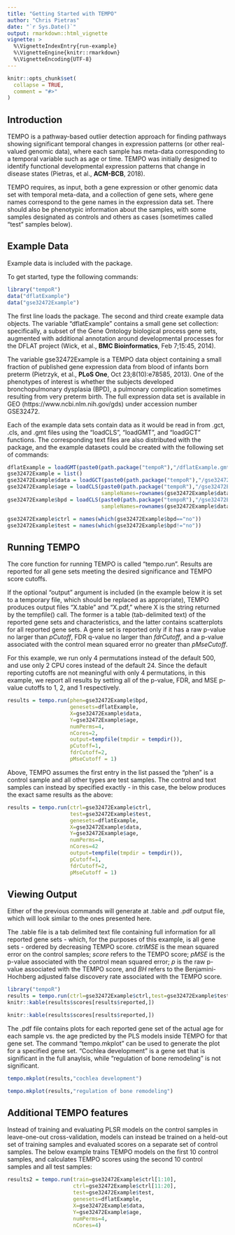 ---
title: "Getting Started with TEMPO"
author: "Chris Pietras"
date: "`r Sys.Date()`"
output: rmarkdown::html_vignette
vignette: >
  %\VignetteIndexEntry{run-example}
  %\VignetteEngine{knitr::rmarkdown}
  %\VignetteEncoding{UTF-8}
---


```{r setup, include = FALSE}
knitr::opts_chunk$set(
  collapse = TRUE,
  comment = "#>"
)
```


## Introduction

TEMPO is a pathway-based outlier detection approach for finding pathways showing significant temporal changes in expression patterns (or other real-valued genomic data), where each sample has meta-data corresponding to a temporal variable such as age or time. TEMPO was initially designed to identify functional developmental expression patterns that change in disease states (Pietras, et al., <b>ACM-BCB</b>, 2018).

TEMPO requires, as input, both a gene expression or other genomic data set with temporal meta-data, and a collection of gene sets, where gene names correspond to the gene names in the expression data set. There should also be phenotypic information about the samples, with some samples designated as controls and others as cases (sometimes called "test" samples below).

## Example Data

Example data is included with the package.

To get started, type the following commands:

```{r load,eval=TRUE}
library("tempoR")
data("dflatExample")
data("gse32472Example")
```


The first line loads the package. The second and third create example data objects. The variable “dflatExample” contains a small gene set collection: specifically, a subset of the Gene Ontology biological process gene sets, augmented with additional annotation around developmental processes for the DFLAT project (Wick, et al., <b>BMC Bioinformatics</b>, Feb 7;15:45, 2014).

The variable gse32472Example is a TEMPO data object containing a small fraction of published gene expression data from blood of infants born preterm (Pietrzyk, et al., <b>PLoS One</b>, Oct 23;8(10):e78585, 2013). One of the phenotypes of interest is whether the subjects developed bronchopulmonary dysplasia (BPD), a pulmonary complication sometimes resulting from very preterm birth. The full expression data set is available in GEO (https://www.ncbi.nlm.nih.gov/gds) under accession number GSE32472.

Each of the example data sets contain data as it would be read in from .gct, .cls, and .gmt files using the "loadCLS", "loadGMT", and "loadGCT" functions.  The corresponding text files are also distributed with the package, and the example datasets could be created with the following set of commands:

```{r create, eval=FALSE}
dflatExample = loadGMT(paste0(path.package("tempoR"),"/dflatExample.gmt"))
gse32472Example = list()
gse32472Example$data = loadGCT(paste0(path.package("tempoR"),"/gse32472Example.gct"))
gse32472Example$age = loadCLS(paste0(path.package("tempoR"),"/gse32472Example.age.cls"),
                              sampleNames=rownames(gse32472Example$data))
gse32472Example$bpd = loadCLS(paste0(path.package("tempoR"),"/gse32472Example.phen.cls"),
                              sampleNames=rownames(gse32472Example$data))

gse32472Example$ctrl = names(which(gse32472Example$bpd=="no"))
gse32472Example$test = names(which(gse32472Example$bpd!="no"))
```

## Running TEMPO

The core function for running TEMPO is called “tempo.run”. Results are reported for all gene sets meeting the desired significance and TEMPO score cutoffs.

If the optional “output” argument is included (in the example below it is set to a temporary file, which should be replaced as appropriate), TEMPO produces output files “X.table” and "X.pdf,” where X is the string returned by the tempfile() call. The former is a table (tab-delimited text) of the reported gene sets and characteristics, and the latter contains scatterplots for all reported gene sets.  A gene set is reported only if it has a raw p-value no larger than <i>pCutoff</i>, FDR q-value no larger than <i>fdrCutoff</i>, and a p-value associated with the control mean squared error no greater than <i>pMseCutoff</i>.


For this example, we run only 4 permutations instead of the default 500, and use only 2 CPU cores instead of the default 24.  Since the default reporting cutoffs are not meaningful with only 4 permutations, in this example, we report all results by setting all of the p-value, FDR, and MSE p-value cutoffs to 1, 2, and 1 respectively.

```{r run0, eval=FALSE}
results = tempo.run(phen=gse32472Example$bpd,
                    genesets=dflatExample,
                    X=gse32472Example$data,
                    Y=gse32472Example$age,
                    numPerms=4,
                    nCores=2,
                    output=tempfile(tmpdir = tempdir()),
                    pCutoff=1,
                    fdrCutoff=2,
                    pMseCutoff = 1)
```

Above, TEMPO assumes the first entry in the list passed the "phen" is a control sample and all other types are test samples.  The control and text samples can instead by specified exactly - in this case, the below produces the exact same results as the above:

```{r run2, eval=FALSE}
results = tempo.run(ctrl=gse32472Example$ctrl,
                    test=gse32472Example$test,
                    genesets=dflatExample,
                    X=gse32472Example$data,
                    Y=gse32472Example$age,
                    numPerms=4,
                    nCores=42
                    output=tempfile(tmpdir = tempdir()),
                    pCutoff=1,
                    fdrCutoff=2,
                    pMseCutoff = 1)
```

## Viewing Output
Either of the previous commands will generate at .table and .pdf output file, which will look similar to the ones presented here.

The .table file is a tab delimited text file containing full information for all reported gene sets - which, for the purposes of this example, is all gene sets - ordered by decreasing TEMPO score. <i>ctrlMSE</i> is the mean squared error on the control samples; <i>score</i> refers to the TEMPO score; <i>pMSE</i> is the p-value associated with the control mean squared error; <i>p</i> is the raw p-value associated with the TEMPO score, and <i>BH</i> refers to the Benjamini-Hochberg adjusted false discovery rate associated with the TEMPO score.

```{r runActual, message=FALSE, warning=FALSE, include=FALSE}
library("tempoR")
results = tempo.run(ctrl=gse32472Example$ctrl,test=gse32472Example$test,genesets=dflatExample,X=gse32472Example$data,Y=gse32472Example$age,numPerms=4,nCores=2,pCutoff=1,fdrCutoff=2,pMseCutoff = 1)
knitr::kable(results$scores[results$reported,])
```

```{r runTable, echo=FALSE}
knitr::kable(results$scores[results$reported,])
```

The .pdf file contains plots for each reported gene set of the actual age for each sample vs. the age predicted by the PLS models inside TEMPO for that gene set. The command “tempo.mkplot” can be used to generate the plot for a specified gene set. “Cochlea development” is a gene set that is significant in the full anaylsis, while “regulation of bone remodeling” is not significant.

```{r runPlot, fig.width=7, fig.height=4.5}
tempo.mkplot(results,"cochlea development")
```


```{r runPlot2, fig.width=7, fig.height=4.5}
tempo.mkplot(results,"regulation of bone remodeling")
```

## Additional TEMPO features

Instead of training and evaluating PLSR models on the control samples in leave-one-out cross-validation, models can instead be trained on a held-out set of training samples and evaluated scores on a separate set of control samples.  The below example trains TEMPO models on the first 10 control samples, and calculates TEMPO scores using the second 10 control samples and all test samples:

```{r run3, eval=FALSE}
results2 = tempo.run(train=gse32472Example$ctrl[1:10],
                     ctrl=gse32472Example$ctrl[11:20],
                     test=gse32472Example$test,
                     genesets=dflatExample,
                     X=gse32472Example$data,
                     Y=gse32472Example$age,
                     numPerms=4,
                     nCores=4)
```
